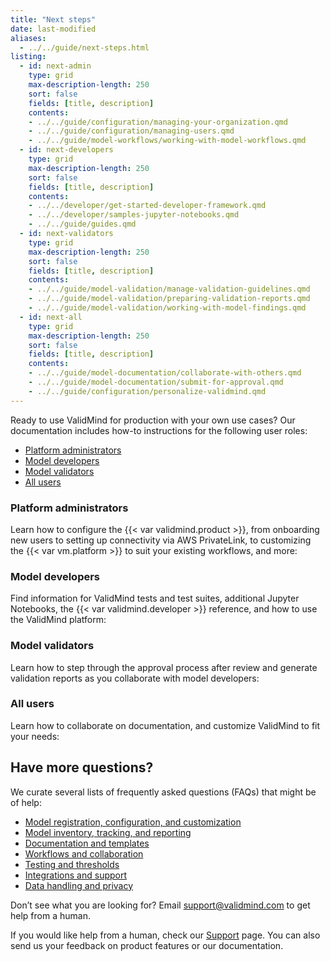 ```yaml
---
title: "Next steps"
date: last-modified
aliases:
  - ../../guide/next-steps.html
listing:
  - id: next-admin
    type: grid
    max-description-length: 250
    sort: false
    fields: [title, description]
    contents:
    - ../../guide/configuration/managing-your-organization.qmd
    - ../../guide/configuration/managing-users.qmd
    - ../../guide/model-workflows/working-with-model-workflows.qmd
  - id: next-developers
    type: grid
    max-description-length: 250
    sort: false
    fields: [title, description]
    contents:
    - ../../developer/get-started-developer-framework.qmd
    - ../../developer/samples-jupyter-notebooks.qmd
    - ../../guide/guides.qmd
  - id: next-validators
    type: grid
    max-description-length: 250
    sort: false
    fields: [title, description]
    contents:
    - ../../guide/model-validation/manage-validation-guidelines.qmd
    - ../../guide/model-validation/preparing-validation-reports.qmd
    - ../../guide/model-validation/working-with-model-findings.qmd
  - id: next-all
    type: grid
    max-description-length: 250
    sort: false
    fields: [title, description]
    contents:
    - ../../guide/model-documentation/collaborate-with-others.qmd
    - ../../guide/model-documentation/submit-for-approval.qmd
    - ../../guide/configuration/personalize-validmind.qmd
---
```


Ready to use ValidMind for production with your own use cases? Our documentation includes how-to instructions for the following user roles:

- [Platform administrators](#platform-administrators)
- [Model developers](#model-developers)
- [Model validators](#model-validators)
- [All users](#all-users)

### Platform administrators

Learn how to configure the {{< var validmind.product >}}, from onboarding new users to setting up connectivity via AWS PrivateLink, to customizing the {{< var vm.platform >}} to suit your existing workflows, and more: 

:::{#next-admin}
:::

### Model developers

Find information for ValidMind tests and test suites, additional Jupyter Notebooks, the {{< var validmind.developer >}} reference, and how to use the ValidMind platform:

:::{#next-developers}
:::

### Model validators

Learn how to step through the approval process after review and generate validation reports as you collaborate with model developers:

:::{#next-validators}
:::


### All users

Learn how to collaborate on documentation, and customize ValidMind to fit your needs:

:::{#next-all}
:::


## Have more questions?

We curate several lists of frequently asked questions (FAQs) that might be of help: 

- [Model registration, configuration, and customization](/faq/faq-models.qmd)
- [Model inventory, tracking, and reporting](/faq/faq-inventory.qmd)
- [Documentation and templates](/faq/faq-documentation.qmd)
- [Workflows and collaboration](/faq/faq-workflows.qmd)
- [Testing and thresholds](/faq/faq-testing.qmd)
- [Integrations and support](/faq/faq-integrations.qmd)
- [Data handling and privacy](/faq/faq-privacy.qmd)

Don't see what you are looking for? Email [support@validmind.com](mailto:support@validmind.com) to get help from a human.

::: {.callout title="Need help?"}
If you would like help from a human, check our [Support](/support/support.qmd) page. You can also send us your feedback on product features or our documentation.
:::
